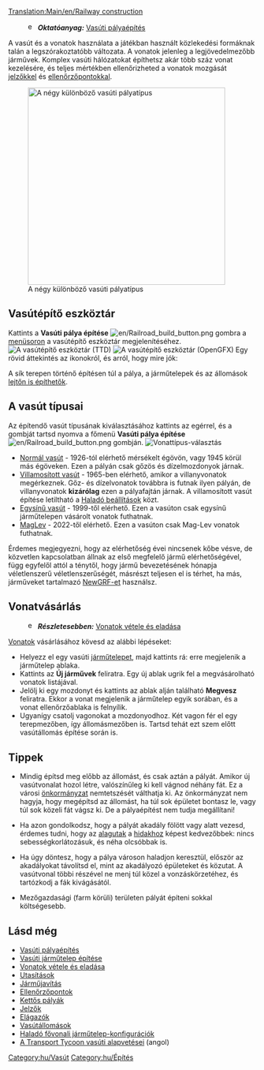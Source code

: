 [[Translation:Main/en/Railway construction]]{{en/-}}{{hu/Tartalomjegyzék}}


:[[File:en/Searchtool.png|16px]] '''''Oktatóanyag:''''' [[Main/hu/Vasúti pályaépítés|Vasúti pályaépítés]]
A vasút és a vonatok használata a játékban használt közlekedési formáknak talán a legszórakoztatóbb változata. A vonatok jelenleg a legjövedelmezőbb járművek. Komplex vasúti hálózatokat építhetsz akár több száz vonat kezelésére, és teljes mértékben ellenőrizheted a vonatok mozgását [[Main/hu/Jelzők|jelzőkkel]] és [[Main/hu/Ellenőrzőpontok|ellenőrzőpontokkal]].


[[File:en/4 Types of railway.png|thumb|none|400px|A négy különböző vasúti pályatípus]]

==Vasútépítő eszköztár==
Kattints a '''Vasúti pálya építése''' [[File:en/Railroad build button.png]] gombra a [[Main/en/Felhasználói felület/Hu#A menüsor|menüsoron]] a vasútépítő eszköztár megjelenítéséhez.
[[File:en/Railroad ConstructionTTD.png|none|frame|A vasútépítő eszköztár (TTD)]]
[[File:hu/Railroad ConstructionOGFX.png|none|frame|A vasútépítő eszköztár (OpenGFX)]]
Egy rövid áttekintés az ikonokról, és arról, hogy mire jók:
{{hu/Vasúti pályaépítő eszköztár áttekintés}}

A sík terepen történő építésen túl a pálya, a járműtelepek és az állomások [[Main/hu/Építkezés lejtőkön|lejtőn is építhetők]].


==A vasút típusai==
Az építendő vasút típusának kiválasztásához kattints az egérrel, és a gombját tartsd nyomva a főmenü '''Vasúti pálya építése''' [[File:en/Railroad build button.png]] gombján.
[[File:hu/Openttd-rail1.png|none|frame|Vonattípus-választás]]
* [[Main/hu/Normál vasút|Normál vasút]] - 1926-tól elérhető mérsékelt égövön, vagy 1945 körül más égöveken.  Ezen a pályán csak gőzös és dízelmozdonyok járnak. 
* [[Main/hu/Villamosított vasút|Villamosított vasút]] - 1965-ben elérhető, amikor a villanyvonatok megérkeznek. Gőz- és dízelvonatok továbbra is futnak ilyen pályán, de villanyvonatok '''kizárólag''' ezen a pályafajtán járnak. A villamosított vasút építése letiltható a [[Main/hu/Haladó beállítások|Haladó beállítások]] közt.
* [[Main/hu/Egysínű vasút|Egysínű vasút]] - 1999-től elérhető. Ezen a vasúton csak egysínű járműtelepen vásárolt vonatok futhatnak. 
* [[Main/hu/Maglev vasút|MagLev]] - 2022-től elérhető. Ezen a vasúton csak Mag-Lev vonatok futhatnak.

Érdemes megjegyezni, hogy az elérhetőség évei nincsenek kőbe vésve, de közvetlen kapcsolatban állnak az első megfelelő jármű elérhetőségével, függ egyfelől attól a ténytől, hogy jármű bevezetésének hónapja véletlenszerű véletlenszerűségét, másrészt teljesen el is térhet, ha más, járműveket tartalmazó [[Main/hu/NewGRF|NewGRF-et]] használsz.

==Vonatvásárlás==
:[[File:en/Searchtool.png|16px]] '''''Részletesebben:''''' [[Main/hu/Vonatok vétele és eladása|Vonatok vétele és eladása]]
[[Main/hu/Vonatok|Vonatok]] vásárlásához kövesd az alábbi lépéseket:
*Helyezz el egy vasúti [[Main/hu/Járműtelepek|járműtelepet]], majd kattints rá: erre megjelenik a  járműtelep ablaka. 
*Kattints az '''Új járművek''' feliratra. Egy új ablak ugrik fel a megvásárolható vonatok listájával. 
*Jelölj ki egy mozdonyt és kattints az ablak alján található '''Megvesz''' feliratra. Ekkor a vonat megjelenik a járműtelep egyik sorában, és a vonat ellenőrzőablaka is felnyílik.
*Ugyanígy csatolj vagonokat a mozdonyodhoz. Két vagon fér el egy terepmezőben, így állomásmezőben is. Tartsd tehát ezt szem előtt vasútállomás építése során is.

==Tippek==
* Mindig építsd meg előbb az állomást, és csak aztán a pályát. Amikor új vasútvonalat hozol létre, valószínűleg ki kell vágnod néhány fát. Ez a városi [[Main/hu/Önkormányzat|önkormányzat]] nemtetszését válthatja ki. Az önkormányzat nem hagyja, hogy megépítsd az állomást, ha túl sok épületet bontasz le, vagy túl sok közeli fát vágsz ki. De a pályaépítést nem tudja megállítani!

* Ha azon gondolkodsz, hogy a pályát akadály fölött vagy alatt vezesd, érdemes tudni, hogy az [[Main/hu/Alagutak|alagutak]] a [[Main/hu/Hidak|hidakhoz]] képest kedvezőbbek: nincs sebességkorlátozásuk, és néha olcsóbbak is.

* Ha úgy döntesz, hogy a pálya városon haladjon keresztül, először az akadályokat távolítsd el, mint az akadályozó épületeket és közutat. A vasútvonal többi részével ne menj túl közel a vonzáskörzetéhez, és tartózkodj a fák kivágásától. 

* Mezőgazdasági (farm körüli) területen pályát építeni sokkal költségesebb.

==Lásd még==
*[[Main/hu/Vasúti pályaépítés|Vasúti pályaépítés]]
*[[Main/hu/Vasúti járműtelep építése|Vasúti járműtelep építése]]
*[[Main/hu/Vonatok vétele és eladása|Vonatok vétele és eladása]]
*[[Main/hu/Utasítások|Utasítások]]
*[[Main/hu/Járművek javítása|Járműjavítás]]
*[[Main/hu/Ellenőrzőpontok|Ellenőrzőpontok]]
*[[Main/hu/Irányonként dupla pálya|Kettős pályák]]
*[[Main/hu/Jelzők|Jelzők]]
*[[Main/hu/Csomópontok|Elágazók]]
*[[Main/hu/Vasútállomások|Vasútállomások]]
*[[Main/en/Vasúti járműtelep építése/Hu#Haladó fővonali járműtelepek|Haladó fővonali járműtelep-konfigurációk]]
*[http://www.transporttycoon.net A Transport Tycoon vasúti alapvetései] (angol)

[[Category:hu/Vasút]]
[[Category:hu/Építés]]